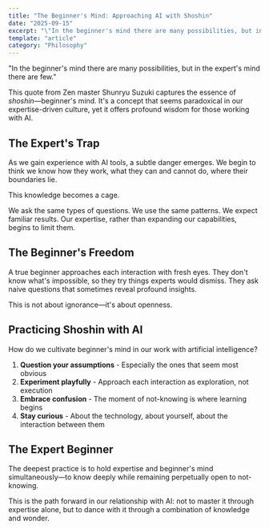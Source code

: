 ```yaml
---
title: "The Beginner's Mind: Approaching AI with Shoshin"
date: "2025-09-15"
excerpt: "\"In the beginner's mind there are many possibilities, but in the expert's mind there are few.\" Suzuki Roshi's wisdom on Shoshin offers profound insights for anyone working with or thinking about artificial intelligence."
template: "article"
category: "Philosophy"
---
```


"In the beginner's mind there are many possibilities, but in the expert's mind there are few."

This quote from Zen master Shunryu Suzuki captures the essence of *shoshin*—beginner's mind. It's a concept that seems paradoxical in our expertise-driven culture, yet it offers profound wisdom for those working with AI.

## The Expert's Trap

As we gain experience with AI tools, a subtle danger emerges. We begin to think we know how they work, what they can and cannot do, where their boundaries lie.

This knowledge becomes a cage.

We ask the same types of questions. We use the same patterns. We expect familiar results. Our expertise, rather than expanding our capabilities, begins to limit them.

## The Beginner's Freedom

A true beginner approaches each interaction with fresh eyes. They don't know what's impossible, so they try things experts would dismiss. They ask naive questions that sometimes reveal profound insights.

This is not about ignorance—it's about openness.

## Practicing Shoshin with AI

How do we cultivate beginner's mind in our work with artificial intelligence?

1. **Question your assumptions** - Especially the ones that seem most obvious
2. **Experiment playfully** - Approach each interaction as exploration, not execution
3. **Embrace confusion** - The moment of not-knowing is where learning begins
4. **Stay curious** - About the technology, about yourself, about the interaction between them

## The Expert Beginner

The deepest practice is to hold expertise and beginner's mind simultaneously—to know deeply while remaining perpetually open to not-knowing.

This is the path forward in our relationship with AI: not to master it through expertise alone, but to dance with it through a combination of knowledge and wonder.
